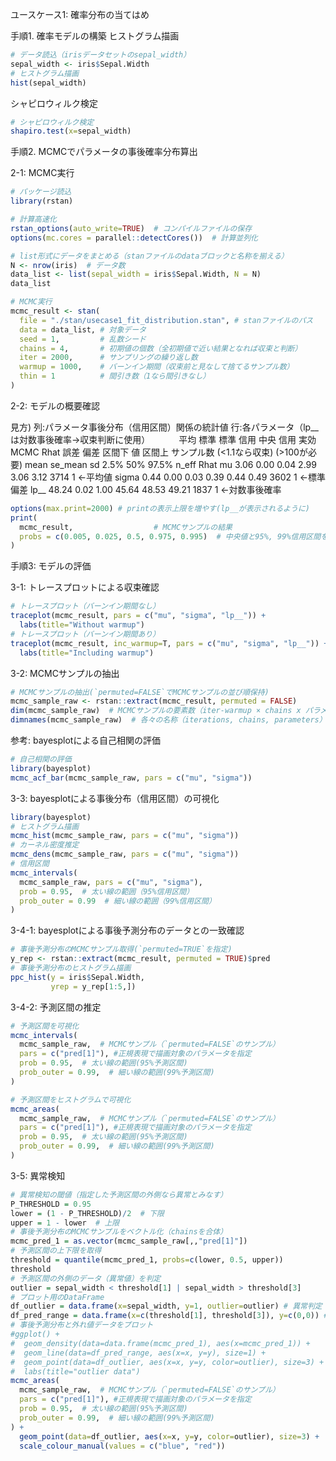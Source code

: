 ユースケース1: 確率分布の当てはめ

手順1. 確率モデルの構築
ヒストグラム描画
```r
# データ読込（irisデータセットのsepal_width）
sepal_width <- iris$Sepal.Width
# ヒストグラム描画
hist(sepal_width)
```
シャピロウィルク検定
```r
# シャピロウィルク検定
shapiro.test(x=sepal_width)
```
手順2. MCMCでパラメータの事後確率分布算出

2-1: MCMC実行
```r
# パッケージ読込
library(rstan)

# 計算高速化
rstan_options(auto_write=TRUE)  # コンパイルファイルの保存
options(mc.cores = parallel::detectCores())  # 計算並列化

# list形式にデータをまとめる（stanファイルのdataブロックと名称を揃える）
N <- nrow(iris)  # データ数
data_list <- list(sepal_width = iris$Sepal.Width, N = N)
data_list

# MCMC実行
mcmc_result <- stan(
  file = "./stan/usecase1_fit_distribution.stan", # stanファイルのパス
  data = data_list, # 対象データ
  seed = 1,         # 乱数シード
  chains = 4,       # 初期値の個数（全初期値で近い結果となれば収束と判断）
  iter = 2000,      # サンプリングの繰り返し数
  warmup = 1000,    # バーンイン期間（収束前と見なして捨てるサンプル数）
  thin = 1          # 間引き数（1なら間引きなし）
)
```
2-2: モデルの概要確認

見方) 
列:パラメータ事後分布（信用区間）関係の統計値
行:各パラメータ（lp__は対数事後確率→収束判断に使用）
　　　平均   標準  標準  信用  中央 信用 実効MCMC   Rhat
             誤差  偏差  区間下 値 区間上 サンプル数 (<1.1なら収束)
                                        (>100が必要)
       mean se_mean   sd  2.5%   50% 97.5% n_eff Rhat
mu     3.06    0.00 0.04  2.99  3.06  3.12  3714    1 ←平均値
sigma  0.44    0.00 0.03  0.39  0.44  0.49  3602    1 ←標準偏差
lp__  48.24    0.02 1.00 45.64 48.53 49.21  1837    1 ←対数事後確率
```r
options(max.print=2000) # printの表示上限を増やす(lp__が表示されるように)
print(
  mcmc_result,                  # MCMCサンプルの結果
  probs = c(0.005, 0.025, 0.5, 0.975, 0.995)  # 中央値と95%, 99%信用区間を出力
)
```
手順3: モデルの評価

3-1: トレースプロットによる収束確認
```r
# トレースプロット（バーンイン期間なし）
traceplot(mcmc_result, pars = c("mu", "sigma", "lp__")) +
  labs(title="Without warmup")
# トレースプロット（バーンイン期間あり）
traceplot(mcmc_result, inc_warmup=T, pars = c("mu", "sigma", "lp__")) +
  labs(title="Including warmup")
```
3-2: MCMCサンプルの抽出
```r
# MCMCサンプルの抽出(`permuted=FALSE`でMCMCサンプルの並び順保持)
mcmc_sample_raw <- rstan::extract(mcmc_result, permuted = FALSE)
dim(mcmc_sample_raw)  # MCMCサンプルの要素数（iter-warmup × chains x パラメータ数）
dimnames(mcmc_sample_raw)  # 各々の名称（iterations, chains, parameters）
```
参考: bayesplotによる自己相関の評価
```r
# 自己相関の評価
library(bayesplot)
mcmc_acf_bar(mcmc_sample_raw, pars = c("mu", "sigma"))
```
3-3: bayesplotによる事後分布（信用区間）の可視化
```r
library(bayesplot)
# ヒストグラム描画
mcmc_hist(mcmc_sample_raw, pars = c("mu", "sigma"))
# カーネル密度推定
mcmc_dens(mcmc_sample_raw, pars = c("mu", "sigma"))
# 信用区間
mcmc_intervals(
  mcmc_sample_raw, pars = c("mu", "sigma"),
  prob = 0.95,  # 太い線の範囲（95%信用区間）
  prob_outer = 0.99  # 細い線の範囲（99%信用区間）
)
```
3-4-1: bayesplotによる事後予測分布のデータとの一致確認
```r
# 事後予測分布のMCMCサンプル取得(`permuted=TRUE`を指定)
y_rep <- rstan::extract(mcmc_result, permuted = TRUE)$pred
# 事後予測分布のヒストグラム描画
ppc_hist(y = iris$Sepal.Width,
         yrep = y_rep[1:5,])
```
3-4-2: 予測区間の推定
```r
# 予測区間を可視化
mcmc_intervals(
  mcmc_sample_raw,  # MCMCサンプル（`permuted=FALSE`のサンプル）
  pars = c("pred[1]"), #正規表現で描画対象のパラメータを指定
  prob = 0.95,  # 太い線の範囲(95%予測区間)
  prob_outer = 0.99,  # 細い線の範囲(99%予測区間)
)

# 予測区間をヒストグラムで可視化
mcmc_areas(
  mcmc_sample_raw,  # MCMCサンプル（`permuted=FALSE`のサンプル）
  pars = c("pred[1]"), #正規表現で描画対象のパラメータを指定
  prob = 0.95,  # 太い線の範囲(95%予測区間)
  prob_outer = 0.99,  # 細い線の範囲(99%予測区間)
)
```
3-5: 異常検知
```r
# 異常検知の閾値（指定した予測区間の外側なら異常とみなす）
P_THRESHOLD = 0.95
lower = (1 - P_THRESHOLD)/2  # 下限
upper = 1 - lower  # 上限
# 事後予測分布のMCMCサンプルをベクトル化（chainsを合体）
mcmc_pred_1 = as.vector(mcmc_sample_raw[,,"pred[1]"])
# 予測区間の上下限を取得
threshold = quantile(mcmc_pred_1, probs=c(lower, 0.5, upper))
threshold
# 予測区間の外側のデータ（異常値）を判定
outlier = sepal_width < threshold[1] | sepal_width > threshold[3]
# プロット用のDataFrame
df_outlier = data.frame(x=sepal_width, y=1, outlier=outlier) # 異常判定
df_pred_range = data.frame(x=c(threshold[1], threshold[3]), y=c(0,0)) # 予測区間
# 事後予測分布と外れ値データをプロット
#ggplot() +
#  geom_density(data=data.frame(mcmc_pred_1), aes(x=mcmc_pred_1)) +
#  geom_line(data=df_pred_range, aes(x=x, y=y), size=1) +
#  geom_point(data=df_outlier, aes(x=x, y=y, color=outlier), size=3) + 
#  labs(title="outlier data")
mcmc_areas(
  mcmc_sample_raw,  # MCMCサンプル（`permuted=FALSE`のサンプル）
  pars = c("pred[1]"), #正規表現で描画対象のパラメータを指定
  prob = 0.95,  # 太い線の範囲(95%予測区間)
  prob_outer = 0.99,  # 細い線の範囲(99%予測区間)
) + 
  geom_point(data=df_outlier, aes(x=x, y=y, color=outlier), size=3) +
  scale_colour_manual(values = c("blue", "red"))
```